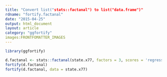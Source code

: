 ```yaml
---
title: "Convert list("stats::factanal") to list("data.frame")"
rdname: "fortify.factanal"
date: "2015-04-25"
output: html_document
layout: article
category: "ggfortify"
images:FRONTFOMATTER_IMAGES
---
```


```r
library(ggfortify)
```

```r
d.factanal <- stats::factanal(state.x77, factors = 3, scores = 'regression')
fortify(d.factanal)
fortify(d.factanal, data = state.x77)



```